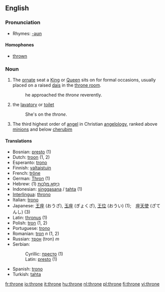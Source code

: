==English==

===Pronunciation===
*Rhymes: [[Rhymes:English:-əʊn|-əʊn]]
====Homophones====
*[[thrown]]

===Noun===
{{en-noun}}

#The [[ornate]] seat a [[King]] or [[Queen]] sits on for formal occasions, usually placed on a raised [[dais]] in the [[throne room]].
#:he approached the ''throne'' reverently.
#{{colloquial}} the [[lavatory]] or [[toilet]]
#:She's on the ''throne''.
#{{cattag|Biblical tradition}} The third highest order of [[angel]] in Christian [[angelology]], ranked above [[minion]]s and below [[cherub]]im

====Translations====
*Bosnian: [[presto]] {{m}} (1)
*Dutch: [[troon]] {{m}} (1, 2)
*Esperanto: [[trono]]
*Finnish: [[valtaistuin]]
*French: [[trône]] {{m}}
*German: [[Thron]] {{m}} (1)
*Hebrew: [[כיסא מלכות|כִּיסֵּא מַלְכוּת]] {{m}} (1)
*Indonesian: [[singgasana]] / [[tahta]] (1)
*[[Interlingua]]: [[throno]]
*Italian: [[trono]] {{m}}
*Japanese: [[王座]] (おうざ), [[玉座]] (ぎょくざ), [[王位]] (おうい) (1);　[[座天使]] (ざてんし) (3)
*Latin: [[thronus]] {{m}} (1)
*Polish: [[tron]] {{m}} (1, 2)
*Portuguese: [[trono]]
*Romanian: [[tron]] ''n'' (1, 2)
*Russian: [[трон]] (tron) ''m''
*Serbian:
*:Cyrillic: [[престо]] {{m}} (1)
*:Latin: [[presto]] {{m}} (1)
*Spanish: [[trono]] {{m}}
*Turkish: [[tahta]]

[[fr:throne]]
[[io:throne]]
[[it:throne]]
[[hu:throne]]
[[nl:throne]]
[[pl:throne]]
[[fi:throne]]
[[vi:throne]]